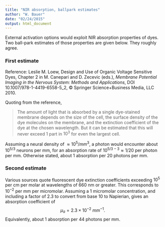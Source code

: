 ```yaml
---
title: "NIR absorption, ballpark estimates"
author: "W. Bauer"
date: "02/24/2015"
output: html_document
---
```


External activation options would exploit NIR absorption properties of dyes. Two ball-park estimates of those properties are given below. They roughly agree.

### First estimate

Reference: Leslie M. Loew, Design and Use of Organic Voltage Sensitive Dyes, Chapter 2 in M. Canepari and D. Zecevic (eds.), *Membrane Potential Imaging in the Nervous System: Methods and Applications*, DOI 10.1007/978-1-4419-6558-5_2, © Springer Science+Business Media, LLC 2010.

Quoting from the reference,

> The amount of light that is absorbed by a single dye-stained membrane depends on the size of the cell, the surface density of the dye molecules on the membrane, and the extinction coefficient of the dye at the chosen wavelength. But it can be estimated that this will never exceed 1 part in $10^3$ for even the largest cell.

Assuming a neural density of $\approx 10^5/mm^3$, a photon would encounter about $10^{5/3}$ neurons per mm, for an absorption rate of $10^{5/3-3} \approx 1/20$ per photon per mm. Otherwise stated, about 1 absorption per 20 photons per mm.

### Second estimate

Various sources quote fluorescent dye extinction coefficients exceeding $10^5$ per cm per molar at wavelengths of 660 nm or greater. This corresponds to $10^{-2}$ per mm per micromolar. Assuming a 1 micromolar concentration, and including a factor of 2.3 to convert from base 10 to Napierian, gives an absorption coefficient of$$\mu_a = 2.3 \times 10^{-2}\: mm^{-1}.$$Equivalently, about 1 absorption per 44 photons per mm.
